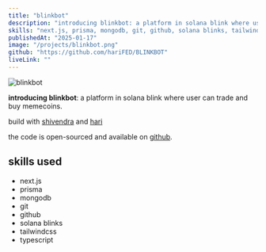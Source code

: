 ```yaml
---
title: "blinkbot"
description: "introducing blinkbot: a platform in solana blink where user can trade and buy memecoins."
skills: "next.js, prisma, mongodb, git, github, solana blinks, tailwindcss, typescript"
publishedAt: "2025-01-17"
image: "/projects/blinkbot.png"
github: "https://github.com/hariFED/BLINKBOT"
liveLink: ""
---
```


<Image
  src="/projects/blinkbot.png"
  alt="blinkbot"
  width={1920}
  height={1080}
/>

**introducing blinkbot**: a platform in solana blink where user can trade and buy memecoins.

build with [shivendra](https://x.com/shibu0x) and [hari](https://x.com/harixhilfiger)

the code is open-sourced and available on [github](https://github.com/hariFED/BLINKBOT).

## skills used

- next.js
- prisma
- mongodb
- git
- github
- solana blinks
- tailwindcss
- typescript